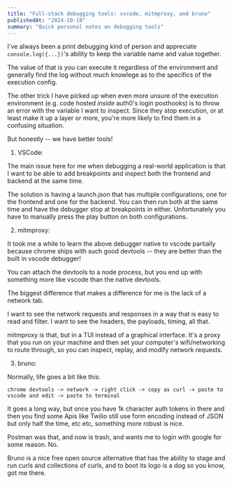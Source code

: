 ```yaml
---
title: "Full-stack debugging tools: vscode, mitmproxy, and bruno"
publishedAt: "2024-10-18"
summary: "Quick personal notes on debugging tools"
---
```


I've always been a print debugging kind of person and appreciate
`console.log({...})`'s ability to keep the variable name and value together.

The value of that is you can execute it regardless of the environment and
generally find the log without much knowlege as to the specifics of the
execution config.

The other trick I have picked up when even more unsure of the execution
environment (e.g. code hosted _inside_ auth0's login posthooks) is to throw an
error with the variable I want to inspect. Since they stop execution, or at
least make it up a layer or more, you're more likely to find them in a
confusing situation.

But honestly -- we have better tools!

1. VSCode:

The main issue here for me when debugging a real-world application is that I
want to be able to add breakpoints and inspect both the frontend and backend at
the same time.

The solution is having a launch.json that has multiple configurations, one for
the frontend and one for the backend. You can then run both at the same time
and have the debugger stop at breakpoints in either. Unfortunately you have to
manually press the play button on both configurations.

2. mitmproxy:

It took me a while to learn the above debugger native to vscode partially
because chrome ships with such good devtools -- they are better than the built
in vscode debugger!

You can attach the devtools to a node process, but you end up with something
more like vscode than the native devtools.

The biggest difference that makes a difference for me is the lack of a network
tab.

I want to see the network requests and responses in a way that is easy to read
and filter. I want to see the headers, the payloads, timing, all that.

mitmproxy is that, but in a TUI instead of a graphical interface. It's a proxy
that you run on your machine and then set your computer's wifi/networking to
route through, so you can inspect, replay, and modify network requests.

3. bruno:

Normally, life goes a bit like this:

```
chrome devtools -> network -> right click -> copy as curl -> paste to vscode and edit -> paste to terminal
```

It goes a long way, but once you have 1k character auth tokens in there and
then you find some Apis like Twilio still use form encoding instead of JSON but
only half the time, etc etc, something more robust is nice.

Postman was that, and now is trash, and wants me to login with google for some
reason. No.

Bruno is a nice free open source alternative that has the ability to stage and
run curls and collections of curls, and to boot its logo is a dog so you know,
got me there.
